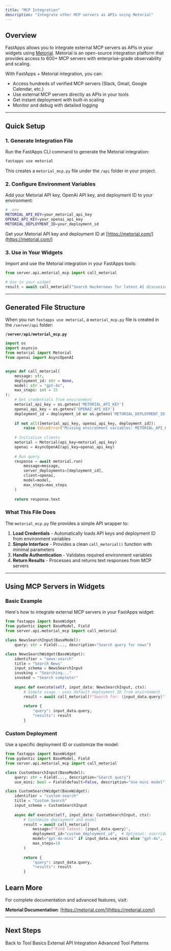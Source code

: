 ```yaml
---
title: "MCP Integration"
description: "Integrate other MCP servers as APIs using Metorial"
---
```


## Overview

FastApps allows you to integrate external MCP servers as APIs in your widgets using [Metorial](https://metorial.com/). Metorial is an open-source integration platform that provides access to 600+ MCP servers with enterprise-grade observability and scaling.

With FastApps + Metorial integration, you can:
- Access hundreds of verified MCP servers (Slack, Gmail, Google Calendar, etc.)
- Use external MCP servers directly as APIs in your tools
- Get instant deployment with built-in scaling
- Monitor and debug with detailed logging

---

## Quick Setup

### 1. Generate Integration File

Run the FastApps CLI command to generate the Metorial integration:

```bash
fastapps use metorial
```

This creates a `metorial_mcp.py` file under the `/api` folder in your project.

### 2. Configure Environment Variables

Add your Metorial API key, OpenAI API key, and deployment ID to your environment:

```bash
# .env
METORIAL_API_KEY=your_metorial_api_key
OPENAI_API_KEY=your_openai_api_key
METORIAL_DEPLOYMENT_ID=your_deployment_id
```

Get your Metorial API key and deployment ID at [https://metorial.com/](https://metorial.com/)

### 3. Use in Your Widgets

Import and use the Metorial integration in your FastApps tools:

```python
from server.api.metorial_mcp import call_metorial

# Use in your widget
result = await call_metorial("Search Hackernews for latest AI discussions")
```

---

## Generated File Structure

When you run `fastapps use metorial`, a `metorial_mcp.py` file is created in the `/server/api` folder:

**`/server/api/metorial_mcp.py`**

```python
import os
import asyncio
from metorial import Metorial
from openai import AsyncOpenAI


async def call_metorial(
    message: str,
    deployment_id: str = None,
    model: str = "gpt-4o",
    max_steps: int = 25
):
    # Get credentials from environment
    metorial_api_key = os.getenv('METORIAL_API_KEY')
    openai_api_key = os.getenv('OPENAI_API_KEY')
    deployment_id = deployment_id or os.getenv('METORIAL_DEPLOYMENT_ID')
    
    if not all([metorial_api_key, openai_api_key, deployment_id]):
        raise ValueError("Missing environment variables: METORIAL_API_KEY, OPENAI_API_KEY, METORIAL_DEPLOYMENT_ID")
    
    # Initialize clients
    metorial = Metorial(api_key=metorial_api_key)
    openai = AsyncOpenAI(api_key=openai_api_key)
    
    # Run query
    response = await metorial.run(
        message=message,
        server_deployments=[deployment_id],
        client=openai,
        model=model,
        max_steps=max_steps
    )
    
    return response.text

```

### What This File Does

The `metorial_mcp.py` file provides a simple API wrapper to:
1. **Load Credentials** - Automatically loads API keys and deployment ID from environment variables
2. **Simple Interface** - Provides a clean `call_metorial()` function with minimal parameters
3. **Handle Authentication** - Validates required environment variables
4. **Return Results** - Processes and returns text responses from MCP servers

---

## Using MCP Servers in Widgets

### Basic Example

Here's how to integrate external MCP servers in your FastApps widget:

```python
from fastapps import BaseWidget
from pydantic import BaseModel, Field
from server.api.metorial_mcp import call_metorial

class NewsSearchInput(BaseModel):
    query: str = Field(..., description="Search query for news")

class NewsSearchWidget(BaseWidget):
    identifier = "news-search"
    title = "Search News"
    input_schema = NewsSearchInput
    invoking = "Searching..."
    invoked = "Search complete!"
    
    async def execute(self, input_data: NewsSearchInput, ctx):
        # Simple usage - uses default deployment ID from environment
        result = await call_metorial(f"Search for: {input_data.query}")
        
        return {
            "query": input_data.query,
            "results": result
        }
```

### Custom Deployment

Use a specific deployment ID or customize the model:

```python
from fastapps import BaseWidget
from pydantic import BaseModel, Field
from server.api.metorial_mcp import call_metorial

class CustomSearchInput(BaseModel):
    query: str = Field(..., description="Search query")
    use_mini: bool = Field(default=False, description="Use mini model")

class CustomSearchWidget(BaseWidget):
    identifier = "custom-search"
    title = "Custom Search"
    input_schema = CustomSearchInput
    
    async def execute(self, input_data: CustomSearchInput, ctx):
        # Customize deployment and model
        result = await call_metorial(
            message=f"Find latest: {input_data.query}",
            deployment_id="custom_deployment_id",  # Optional: override default
            model="gpt-4o-mini" if input_data.use_mini else "gpt-4o",
            max_steps=10
        )
        
        return {
            "query": input_data.query,
            "results": result
        }
```


## Learn More

For complete documentation and advanced features, visit:

**Metorial Documentation**: [https://metorial.com/](https://metorial.com/)

---

## Next Steps

<CardGroup cols={3}>
  <Card title="Tool Basics" icon="book" href="/server/basics/index">
    Back to Tool Basics
  </Card>
  <Card title="API Integration" icon="plug" href="/server/integration/index">
    External API Integration
  </Card>
  <Card title="Advanced Patterns" icon="wand-magic-sparkles" href="/server/advanced/index">
    Advanced Tool Patterns
  </Card>
</CardGroup>

